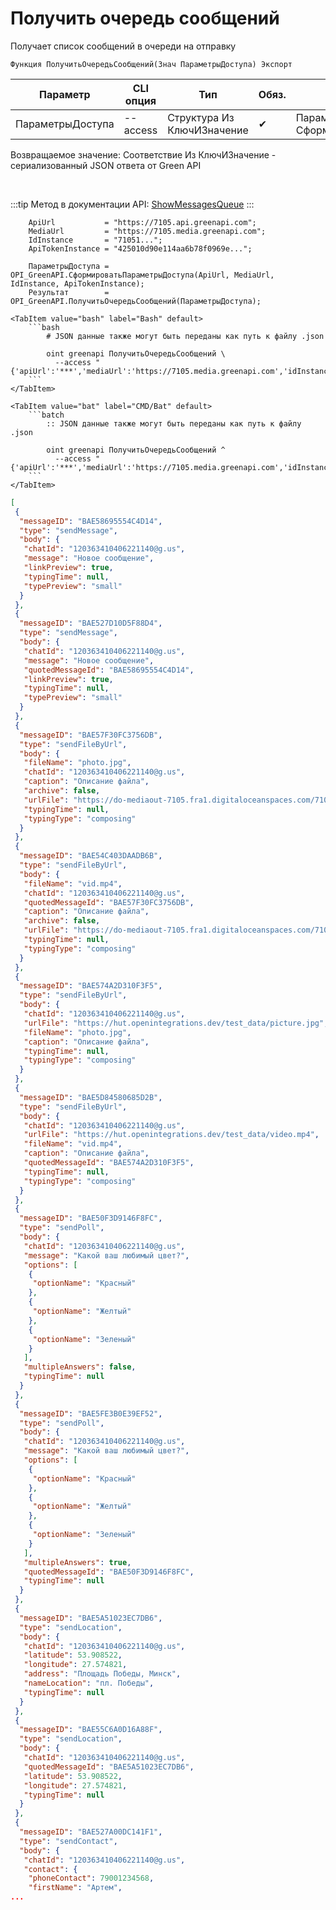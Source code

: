 ﻿---
sidebar_position: 1
description: Получить очередь сообщений и другие функции для работы с Green API в Открытом пакете интеграций - бесплатной open-source библиотеке интеграций для 1С:Предприятие 8, OneScript и CLI
keywords: [1C, 1С, 1С:Предприятие, 1С:Предприятие 8.3, API, Интеграция, Сервисы, Обмен, OneScript, CLI, Green API]
---


# Получить очередь сообщений
 Получает список сообщений в очереди на отправку



`Функция ПолучитьОчередьСообщений(Знач ПараметрыДоступа) Экспорт`

  | Параметр | CLI опция | Тип | Обяз. | Назначение |
  |-|-|-|-|-|
  | ПараметрыДоступа | --access | Структура Из КлючИЗначение | &#x2714; | Параметры доступа. См. СформироватьПараметрыДоступа |

  
  Возвращаемое значение:   Соответствие Из КлючИЗначение - сериализованный JSON ответа от Green API

<br/>

:::tip
Метод в документации API: [ShowMessagesQueue](https://green-api.com/docs/api/queues/ShowMessagesQueue/)
:::
<br/>


```bsl title="Пример использования для 1С:Предприятие/OneScript"
    ApiUrl           = "https://7105.api.greenapi.com";
    MediaUrl         = "https://7105.media.greenapi.com";
    IdInstance       = "71051...";
    ApiTokenInstance = "425010d90e114aa6b78f0969e...";

    ПараметрыДоступа = OPI_GreenAPI.СформироватьПараметрыДоступа(ApiUrl, MediaUrl, IdInstance, ApiTokenInstance);
    Результат        = OPI_GreenAPI.ПолучитьОчередьСообщений(ПараметрыДоступа);
```
    

 <Tabs>
  
    <TabItem value="bash" label="Bash" default>
        ```bash
            # JSON данные также могут быть переданы как путь к файлу .json
            
            oint greenapi ПолучитьОчередьСообщений \
              --access "{'apiUrl':'***','mediaUrl':'https://7105.media.greenapi.com','idInstance':'7105187566','apiTokenInstance':'***'}"
        ```
    </TabItem>
  
    <TabItem value="bat" label="CMD/Bat" default>
        ```batch
            :: JSON данные также могут быть переданы как путь к файлу .json
            
            oint greenapi ПолучитьОчередьСообщений ^
              --access "{'apiUrl':'***','mediaUrl':'https://7105.media.greenapi.com','idInstance':'7105187566','apiTokenInstance':'***'}"
        ```
    </TabItem>
</Tabs>


```json title="Результат"
[
 {
  "messageID": "BAE58695554C4D14",
  "type": "sendMessage",
  "body": {
   "chatId": "120363410406221140@g.us",
   "message": "Новое сообщение",
   "linkPreview": true,
   "typingTime": null,
   "typePreview": "small"
  }
 },
 {
  "messageID": "BAE527D10D5F88D4",
  "type": "sendMessage",
  "body": {
   "chatId": "120363410406221140@g.us",
   "message": "Новое сообщение",
   "quotedMessageId": "BAE58695554C4D14",
   "linkPreview": true,
   "typingTime": null,
   "typePreview": "small"
  }
 },
 {
  "messageID": "BAE57F30FC3756DB",
  "type": "sendFileByUrl",
  "body": {
   "fileName": "photo.jpg",
   "chatId": "120363410406221140@g.us",
   "caption": "Описание файла",
   "archive": false,
   "urlFile": "https://do-mediaout-7105.fra1.digitaloceanspaces.com/7105187566/31ea40a6-f079-4936-8c33-78203110d6d5.jpg",
   "typingTime": null,
   "typingType": "composing"
  }
 },
 {
  "messageID": "BAE54C403DAADB6B",
  "type": "sendFileByUrl",
  "body": {
   "fileName": "vid.mp4",
   "chatId": "120363410406221140@g.us",
   "quotedMessageId": "BAE57F30FC3756DB",
   "caption": "Описание файла",
   "archive": false,
   "urlFile": "https://do-mediaout-7105.fra1.digitaloceanspaces.com/7105187566/553257ef-82fb-4ced-9851-98785f25617b.mp4",
   "typingTime": null,
   "typingType": "composing"
  }
 },
 {
  "messageID": "BAE574A2D310F3F5",
  "type": "sendFileByUrl",
  "body": {
   "chatId": "120363410406221140@g.us",
   "urlFile": "https://hut.openintegrations.dev/test_data/picture.jpg",
   "fileName": "photo.jpg",
   "caption": "Описание файла",
   "typingTime": null,
   "typingType": "composing"
  }
 },
 {
  "messageID": "BAE5D84580685D2B",
  "type": "sendFileByUrl",
  "body": {
   "chatId": "120363410406221140@g.us",
   "urlFile": "https://hut.openintegrations.dev/test_data/video.mp4",
   "fileName": "vid.mp4",
   "caption": "Описание файла",
   "quotedMessageId": "BAE574A2D310F3F5",
   "typingTime": null,
   "typingType": "composing"
  }
 },
 {
  "messageID": "BAE50F3D9146F8FC",
  "type": "sendPoll",
  "body": {
   "chatId": "120363410406221140@g.us",
   "message": "Какой ваш любимый цвет?",
   "options": [
    {
     "optionName": "Красный"
    },
    {
     "optionName": "Желтый"
    },
    {
     "optionName": "Зеленый"
    }
   ],
   "multipleAnswers": false,
   "typingTime": null
  }
 },
 {
  "messageID": "BAE5FE3B0E39EF52",
  "type": "sendPoll",
  "body": {
   "chatId": "120363410406221140@g.us",
   "message": "Какой ваш любимый цвет?",
   "options": [
    {
     "optionName": "Красный"
    },
    {
     "optionName": "Желтый"
    },
    {
     "optionName": "Зеленый"
    }
   ],
   "multipleAnswers": true,
   "quotedMessageId": "BAE50F3D9146F8FC",
   "typingTime": null
  }
 },
 {
  "messageID": "BAE5A51023EC7DB6",
  "type": "sendLocation",
  "body": {
   "chatId": "120363410406221140@g.us",
   "latitude": 53.908522,
   "longitude": 27.574821,
   "address": "Площадь Победы, Минск",
   "nameLocation": "пл. Победы",
   "typingTime": null
  }
 },
 {
  "messageID": "BAE55C6A0D16A88F",
  "type": "sendLocation",
  "body": {
   "chatId": "120363410406221140@g.us",
   "quotedMessageId": "BAE5A51023EC7DB6",
   "latitude": 53.908522,
   "longitude": 27.574821,
   "typingTime": null
  }
 },
 {
  "messageID": "BAE527A00DC141F1",
  "type": "sendContact",
  "body": {
   "chatId": "120363410406221140@g.us",
   "contact": {
    "phoneContact": 79001234568,
    "firstName": "Артем",
...
```
